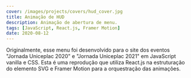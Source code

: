 ```yaml
---
cover: /images/projects/covers/hud_cover.jpg
title: Animação de HUD
description: Animação de abertura de menu.
tags: [JavaScript, React.js, Framer Motion]
date: 2020-08-12
---
```


Originalmente, esse menu foi desenvolvido para o site dos eventos "Jornada Uniceplac 2020" e "Jornada Uniceplac 2021" em JavaScript vanilla e CSS.
Esta é uma reprodução que utiliza React.js na estruturação do elemento SVG e Framer Motion para a orquestração das animações.


<HudAnim client:load />
